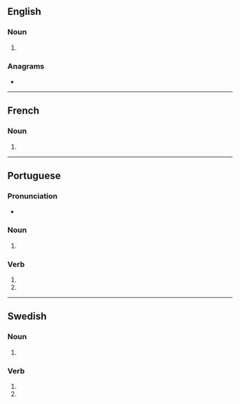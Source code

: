 {{also|RIAs|rías}}
==English==

===Noun===
{{head|en|noun plural form}}

# {{plural of|ria|lang=en}}

===Anagrams===
* {{anagrams|en|RISA|airs|aris|rais|sari|sira}}

----

==French==

===Noun===
{{head|fr|noun plural form|g=?}}

# {{plural of|ria|lang=fr}}

----

==Portuguese==

===Pronunciation===
* {{a|Brazil}} {{IPA|/ˈʁi.ɐs/|lang=pt}}

===Noun===
{{head|pt|noun form}}

# {{plural of|ria|lang=pt}}

===Verb===
{{head|pt|verb form}}

# {{pt-verb-form-of|rir|as}}
# {{pt-verb-form-of|rir|ias}}

----

==Swedish==

===Noun===
{{head|sv|noun form}}

# {{sv-noun-form-indef-gen|ria}}

===Verb===
{{head|sv|verb form}}

# {{sv-verb-form-inf-pass|ria}}
# {{sv-verb-form-pre-pass|ria}}